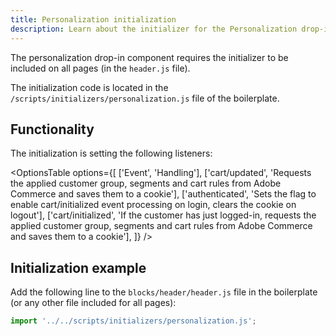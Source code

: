 ```yaml
---
title: Personalization initialization
description: Learn about the initializer for the Personalization drop-in component.
---
```



The personalization drop-in component requires the initializer to be included on all pages (in the `header.js` file).

The initialization code is located in the `/scripts/initializers/personalization.js` file of the boilerplate.

## Functionality

The initialization is setting the following listeners:

<OptionsTable
  options={[
    ['Event', 'Handling'],
    ['cart/updated', 'Requests the applied customer group, segments and cart rules from Adobe Commerce and saves them to a cookie'],
    ['authenticated', 'Sets the flag to enable cart/initialized event processing on login, clears the cookie on logout'],
    ['cart/initialized', 'If the customer has just logged-in, requests the applied customer group, segments and cart rules from Adobe Commerce and saves them to a cookie'],
  ]}
/>

## Initialization example

Add the following line to the `blocks/header/header.js` file in the boilerplate (or any other file included for all pages):

```js
import '../../scripts/initializers/personalization.js';
```
